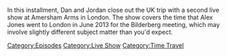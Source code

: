 {{DEFAULTSORT:
    #_EPISODE_0857:Live In London (Night 2)
}}{{Episode
    | title             = Live In London (Night 2)
    | caption           = Listen to this episode on [https://knowledgefight.libsyn.com/857-live-in-london-night-2 Libsyn] [https://open.spotify.com/episode/5gyjbA7CqGmqDiJS1nPpxZ Spotify], Read the [[Transcript/857: Live In London (Night 2)|Unofficial Transcript]], View discussion on [https://reddit.com/173klr0 Reddit]
    | episodeNumber     = 857
    | length            = 01:07:33
    | airDate           = October 9, 2023
    | coverageStartDate = June 5, 2013
    | coverageEndDate   = June 9, 2013
    | episodeType       = [[:Category:Live Show|Live Show]], [[:Category:Time Travel|Time Travel]]
    | appearance        = [[David Knight]], [[Kerry Cassidy]]
    | previousEpisode   = [[856: Live In London (Night 1)]]
    | nextEpisode       = [[858: October 7, 2023]]
}}

{{Stub}}

In this installment, Dan and Jordan close out the UK trip with a second live show at Amersham Arms in London.  The show covers the time that Alex Jones went to London in June 2013 for the Bilderberg meeting, which may involve slightly different subject matter than you'd expect.

[[Category:Episodes]]
[[Category:Live Show]]
[[Category:Time Travel]]
